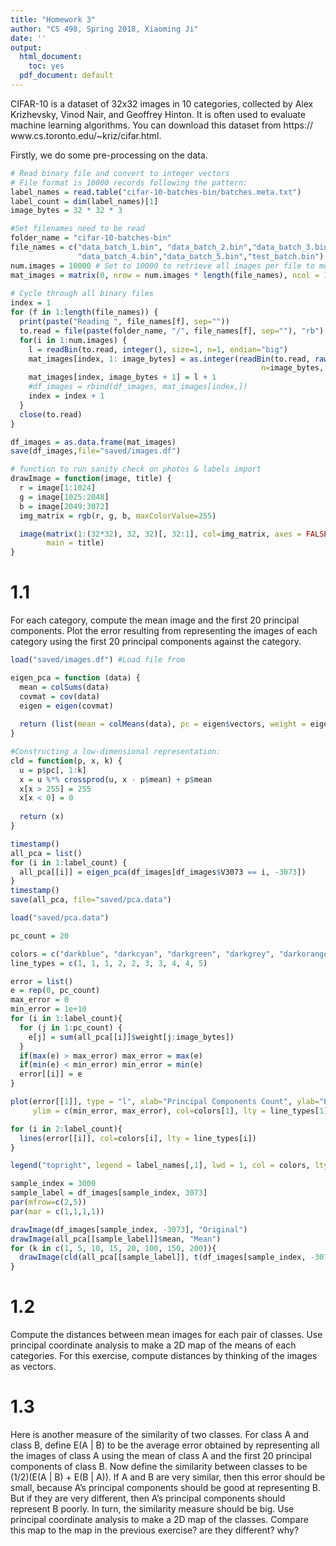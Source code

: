 ```yaml
---
title: "Homework 3"
author: "CS 498, Spring 2018, Xiaoming Ji"
date: ''
output:
  html_document:
    toc: yes
  pdf_document: default
---
```


CIFAR-10 is a dataset of 32x32 images in 10 categories, collected by Alex Krizhevsky, Vinod Nair, and Geoffrey Hinton. It is often used to evaluate machine learning algorithms. You can download this dataset from https:// www.cs.toronto.edu/~kriz/cifar.html.

Firstly, we do some pre-processing on the data.
```r
# Read binary file and convert to integer vectors
# File format is 10000 records following the pattern:
label_names = read.table("cifar-10-batches-bin/batches.meta.txt")
label_count = dim(label_names)[1]
image_bytes = 32 * 32 * 3
```

```r
#Set filenames need to be read
folder_name = "cifar-10-batches-bin"
file_names = c("data_batch_1.bin", "data_batch_2.bin","data_batch_3.bin",
               "data_batch_4.bin","data_batch_5.bin","test_batch.bin")
num.images = 10000 # Set to 10000 to retrieve all images per file to memory
mat_images = matrix(0, nrow = num.images * length(file_names), ncol = 1024 * 3 + 1)
 
# Cycle through all binary files
index = 1
for (f in 1:length(file_names)) {
  print(paste("Reading ", file_names[f], sep=""))
  to.read = file(paste(folder_name, "/", file_names[f], sep=""), "rb")
  for(i in 1:num.images) {
    l = readBin(to.read, integer(), size=1, n=1, endian="big")
    mat_images[index, 1: image_bytes] = as.integer(readBin(to.read, raw(), size=1, 
                                                        n=image_bytes, endian="big"))
    mat_images[index, image_bytes + 1] = l + 1
    #df_images = rbind(df_images, mat_images[index,])
    index = index + 1
  }
  close(to.read)
}

df_images = as.data.frame(mat_images)
save(df_images,file="saved/images.df")
```

```r
# function to run sanity check on photos & labels import
drawImage = function(image, title) {
  r = image[1:1024]
  g = image[1025:2048]
  b = image[2049:3072]
  img_matrix = rgb(r, g, b, maxColorValue=255)

  image(matrix(1:(32*32), 32, 32)[, 32:1], col=img_matrix, axes = FALSE, 
        main = title)
}
```

# 1.1
For each category, compute the mean image and the first 20 principal components. Plot the error resulting from representing the images of each category using the first 20 principal components against the category.

```r
load("saved/images.df") #Load file from
```

```r
eigen_pca = function (data) {
  mean = colSums(data)
  covmat = cov(data)
  eigen = eigen(covmat)
  
  return (list(mean = colMeans(data), pc = eigen$vectors, weight = eigen$values))
}

#Constructing a low-dimensional representation:
cld = function(p, x, k) {
  u = p$pc[, 1:k]
  x = u %*% crossprod(u, x - p$mean) + p$mean
  x[x > 255] = 255
  x[x < 0] = 0
  
  return (x)
}
```

```r
timestamp()
all_pca = list()
for (i in 1:label_count) {
  all_pca[[i]] = eigen_pca(df_images[df_images$V3073 == i, -3073])
}
timestamp()
save(all_pca, file="saved/pca.data")
```
```r
load("saved/pca.data")
```

```r
pc_count = 20

colors = c("darkblue", "darkcyan", "darkgreen", "darkgrey", "darkorange", "darkorchid", "darkred", "darksalmon", "darkseagreen", "darkturquoise")
line_types = c(1, 1, 1, 2, 2, 3, 3, 4, 4, 5)

error = list()
e = rep(0, pc_count)
max_error = 0
min_error = 1e+10
for (i in 1:label_count){
  for (j in 1:pc_count) {
    e[j] = sum(all_pca[[i]]$weight[j:image_bytes])
  }
  if(max(e) > max_error) max_error = max(e)
  if(min(e) < min_error) min_error = min(e)
  error[[i]] = e
}

plot(error[[1]], type = "l", xlab="Principal Components Count", ylab="Error",
     ylim = c(min_error, max_error), col=colors[1], lty = line_types[1])

for (i in 2:label_count){
  lines(error[[i]], col=colors[i], lty = line_types[i])
}

legend("topright", legend = label_names[,1], lwd = 1, col = colors, lty=line_types)
```

```r
sample_index = 3000
sample_label = df_images[sample_index, 3073]
par(mfrow=c(2,5))
par(mar = c(1,1,1,1))

drawImage(df_images[sample_index, -3073], "Original")
drawImage(all_pca[[sample_label]]$mean, "Mean")
for (k in c(1, 5, 10, 15, 20, 100, 150, 200)){
  drawImage(cld(all_pca[[sample_label]], t(df_images[sample_index, -3073]), k), k)
}
```


# 1.2
Compute the distances between mean images for each pair of classes. Use principal coordinate analysis to make a 2D map of the means of each categories. For this exercise, compute distances by thinking of the images as vectors.

# 1.3
Here is another measure of the similarity of two classes. For class A and class B, define E(A | B) to be the average error obtained by representing all the images of class A using the mean of class A and the first 20 principal components of class B. Now define the similarity between classes to be (1/2)(E(A | B) + E(B | A)). If A and B are very similar, then this error should be small, because A's principal components should be good at representing B. But if they are very different, then A's principal components should represent B poorly. In turn, the similarity measure should be big. Use principal coordinate analysis to make a 2D map of the classes. Compare this map to the map in the previous exercise? are they different? why?